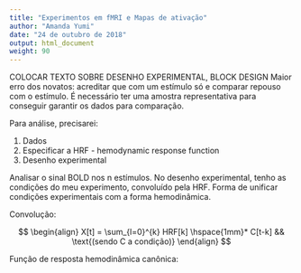 ```yaml
---
title: "Experimentos em fMRI e Mapas de ativação"
author: "Amanda Yumi"
date: "24 de outubro de 2018"
output: html_document
weight: 90
---
```


COLOCAR TEXTO SOBRE DESENHO EXPERIMENTAL, BLOCK DESIGN
Maior erro dos novatos: acreditar que com um estímulo só e comparar repouso com o estímulo. É necessário ter uma amostra representativa para conseguir garantir os dados para comparação.

Para análise, precisarei:

1. Dados
2. Especificar a HRF - hemodynamic response function
3. Desenho experimental

Analisar o sinal BOLD nos n estímulos.
No desenho experimental, tenho as condições do meu experimento, convoluído pela HRF. Forma de unificar condições experimentais com a forma hemodinâmica.

Convolução:

$$
\begin{align}
X[t] = \sum_{l=0}^{k} HRF[k] \hspace{1mm}* C[t-k] && \text{(sendo C a condição)}
\end{align}
$$

Função de resposta hemodinâmica canônica:




